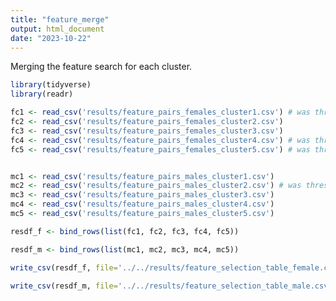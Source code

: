 ---
title: "feature_merge"
output: html_document
date: "2023-10-22"
---

Merging the feature search for each cluster.

```{r}
library(tidyverse)
library(readr)
```



```{r}

fc1 <- read_csv('results/feature_pairs_females_cluster1.csv') # was thresh04
fc2 <- read_csv('results/feature_pairs_females_cluster2.csv')
fc3 <- read_csv('results/feature_pairs_females_cluster3.csv')
fc4 <- read_csv('results/feature_pairs_females_cluster4.csv') # was thresh66
fc5 <- read_csv('results/feature_pairs_females_cluster5.csv') # was thresh04


mc1 <- read_csv('results/feature_pairs_males_cluster1.csv')
mc2 <- read_csv('results/feature_pairs_males_cluster2.csv') # was thresh04
mc3 <- read_csv('results/feature_pairs_males_cluster3.csv')
mc4 <- read_csv('results/feature_pairs_males_cluster4.csv')
mc5 <- read_csv('results/feature_pairs_males_cluster5.csv')

```


```{r}

resdf_f <- bind_rows(list(fc1, fc2, fc3, fc4, fc5))

resdf_m <- bind_rows(list(mc1, mc2, mc3, mc4, mc5))

```

```{r}

write_csv(resdf_f, file='../../results/feature_selection_table_female.csv')

write_csv(resdf_m, file='../../results/feature_selection_table_male.csv')


```


